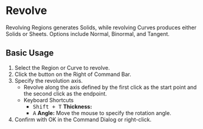 
# Revolve

<Reference shortcut="" command="Revolve" button="In Suggested Commands Menu" buttonIcon="button-revolve" />

Revolving Regions generates Solids, while revolving Curves produces either Solids or Sheets. Options include Normal, Binormal, and Tangent.

## Basic Usage

1. Select the Region or Curve to revolve.
2. Click the button <ButtonIcon type="button-revolve" /> on the Right of Command Bar.
3. Specify the revolution axis. 
   - Revolve along the axis defined by the first click as the start point and the second click as the endpoint.
   - <Kst>Keyboard Shortcuts</Kst>
      - <kbd>Shift + T</kbd> **Thickness:**
      - <kbd>A</kbd> **Angle:** Move the mouse to specify the rotation angle.
5. Confirm with OK in the Command Dialog or right-click.